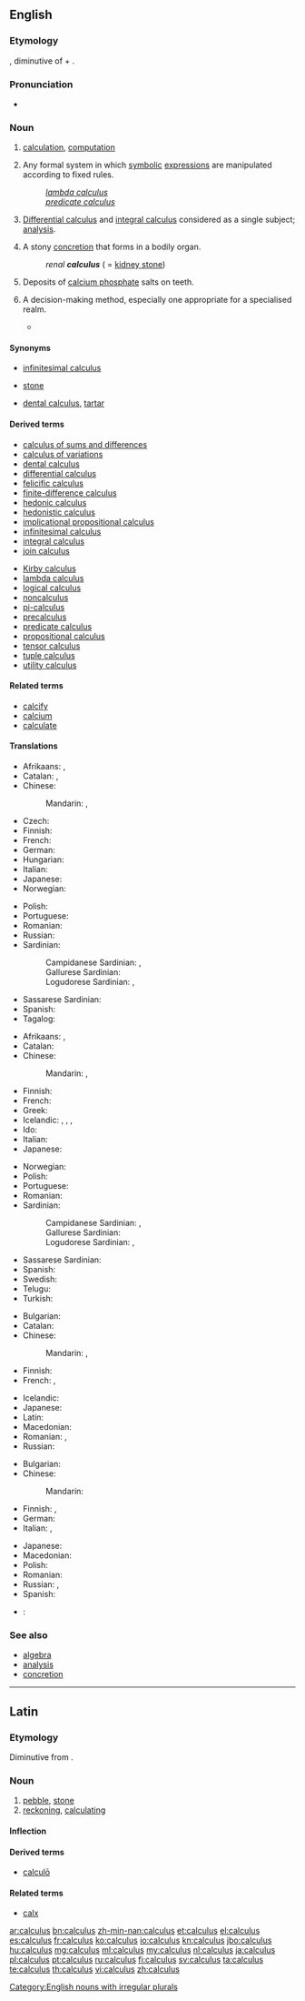 ==English==
{{wikipedia|dab=calculus (disambiguation)|calculus}}

===Etymology===
{{etyl|la|en}} {{term|calculus||a pebble or stone used for counting|lang=la}}, diminutive of {{term|calx||limestone|lang=la}} + {{term|-ulus|lang=la}}.

===Pronunciation===
* {{IPA|/ˈkæɫkjuːlɘs/}}

===Noun===
{{wikipedia}}
{{en-noun|calculi|pl2=calculuses|-}}

# {{context|dated|countable}} [[calculation]], [[computation]]
# {{context|countable|mathematics}} Any formal system in which [[symbolic]] [[expression]]s are manipulated according to fixed rules.
#: ''[[lambda calculus]]''
#: ''[[predicate calculus]]''
# {{context|uncountable|mathematics}} [[differential calculus|Differential calculus]] and [[integral calculus]] considered as a single subject; [[analysis]].
# {{context|countable|medicine}} A stony [[concretion]] that forms in a bodily organ.
#: ''renal '''calculus''''' ( = [[kidney stone]])
# {{context|uncountable|dentistry}} Deposits of [[calcium phosphate]] salts on teeth.
# {{context|countable}} A decision-making method, especially one appropriate for a specialised realm.
#* {{quote-news|title=Cameron calls for bankers’ ‘day of reckoning’|work=Financial Times|date=Dec 16|year=2008|passage=The Tory leader refused to state how many financiers he thought should end up in jail, saying: “There is not some simple '''calculus'''."}}

====Synonyms====
* {{sense|in analysis}} [[infinitesimal calculus]]
* {{sense|in medicine}} [[stone]]
* {{sense|in dentistry}} [[dental calculus]], [[tartar]]

====Derived terms====
<!--see Wikipedia for definitions-->
{{top2}}
* [[calculus of sums and differences]]
* [[calculus of variations]]
* [[dental calculus]]
* [[differential calculus]]
* [[felicific calculus]]
* [[finite-difference calculus]]
* [[hedonic calculus]]
* [[hedonistic calculus]]
* [[implicational propositional calculus]]
* [[infinitesimal calculus]]
* [[integral calculus]]
* [[join calculus]]
{{mid2}}
* [[Kirby calculus]]
* [[lambda calculus]]
* [[logical calculus]]
* [[noncalculus]]
* [[pi-calculus]]
* [[precalculus]]
* [[predicate calculus]]
* [[propositional calculus]]
* [[tensor calculus]]
* [[tuple calculus]]
* [[utility calculus]]
{{bottom}}

====Related terms====
* [[calcify]]
* [[calcium]]
* [[calculate]]

====Translations====
{{trans-top|formal mathematical system}}
* Afrikaans: {{t-|af|analise}}, {{t-|af|calculus}}
* Catalan: {{t+|ca|càlcul|m}}, {{qualifier|Algherese}} {{t+|ca|càlcul}}
* Chinese:
*: Mandarin: {{t-|cmn|微積分學|sc=Hani}}, {{t-|cmn|微积分学|tr=wēijīfēnxué|sc=Hani}}
* Czech: {{t+|cs|počet|m}}
* Finnish: {{t+|fi|laskenta}}
* French: {{t+|fr|calcul|m}}
* German: {{t+|de|Kalkül|m}}
* Hungarian: {{t-|hu|kalkulus}}
* Italian: {{t-|it|calcolo}}
* Japanese: {{t-|ja|微積分学|tr=bisekibungaku}}
* Norwegian: {{t-|no|beregning|m|f}}
{{trans-mid}}
* Polish: {{t+|pl|rachunek|m}}
* Portuguese: {{t+|pt|cálculo}}
* Romanian: {{t-|ro|calcul|n}}
* Russian: {{t+|ru|исчисление|n|tr=isčislénije|sc=Cyrl}}
* Sardinian:
*: Campidanese Sardinian: {{tø|sro|calculu}}, {{tø|sro|càrculu}}
*: Gallurese Sardinian: {{tø|sdn|calculu}}
*: Logudorese Sardinian: {{tø|src|calculu}}, {{tø|src|càrculu}}
* Sassarese Sardinian: {{tø|sdc|càlcuru}}
* Spanish: {{t+|es|cálculo|m}}
* Tagalog: {{t-|tl|tayahan}}
{{trans-bottom}}

{{trans-top|differential calculus and integral calculus considered as a single subject}}
* Afrikaans: {{t-|af|analise}}, {{t-|af|calculus}}
* Catalan: {{t+|ca|càlcul|m}}
* Chinese:
*: Mandarin: {{t-|cmn|微積分|sc=Hani}}, {{t-|cmn|微积分|tr=wēijīfēn|sc=Hani}}
* Finnish: {{t+|fi|laskenta}}
* French: {{t+|fr|calcul|m}}
* Greek: {{t+|el|λογισμός|m}}
* Icelandic: {{t-|is|deilda- og heildareikningur|m}}, {{t-|is|diffur- og tegurreikningur|m}}, {{t-|is|örsmæðareikningur|m}}, {{t-|is|reiknivísi|f}}
* Ido: {{t+|io|kalkulo}}
* Italian: {{t-|it|calcolo|m}}
* Japanese: {{t-|ja|微積分|tr=bisekibun}}
{{trans-mid}}
* Norwegian: {{t+|no|matematikk|m}}
* Polish: {{t-SOP|pl|[[rachunek]] [[różniczkowy]] [[i]] [[całkowy]]|m}}
* Portuguese: {{t+|pt|cálculo|m}}
* Romanian: {{t-|ro|calcul diferențial|n}}
* Sardinian:
*: Campidanese Sardinian: {{tø|sro|calculu}}, {{tø|sro|càrculu}}
*: Gallurese Sardinian: {{tø|sdn|calculu}}
*: Logudorese Sardinian: {{tø|src|calculu}}, {{tø|src|càrculu}}
* Sassarese Sardinian: {{tø|sdc|càlcuru}}
* Spanish: {{t-|es|cálculo diferencial|m}}
* Swedish: {{t+|sv|analys|c}}
* Telugu: {{t-|te|కలన గణితం|tr=kalana gaNitaM}}
* Turkish: {{t-|tr|kalkülüs}}
{{trans-bottom}}

{{trans-top|stony concretion in an organ}}
* Bulgarian: {{t+|bg|камък|m}}
* Catalan: {{t+|ca|càlcul|m}}
* Chinese:
*: Mandarin: {{t-|cmn|結石|sc=Hani}}, {{t-|cmn|结石|tr=jiéshí|sc=Hani}}
* Finnish: {{t+|fi|kivi}}
* French: {{t+|fr|calcul|m}}, {{t+|fr|lithiase|f}}
{{trans-mid}}
* Icelandic: {{t+|is|steinn|m}}
* Japanese: {{t-|ja|結石|tr=kesseki}}
* Latin: {{t-|la|lapillus|m}}
* Macedonian: {{t-|mk|камен|m|tr=kámen}}
* Romanian: {{t-|ro|piatră}}, {{t-|ro|calcul|m}}
* Russian: {{t+|ru|камень|m|tr=kámen'}}
{{trans-bottom}}

{{trans-top|deposits on teeth}}
* Bulgarian: {{t-|bg|зъбен камък}}
* Chinese:
*: Mandarin: {{t|cmn|牙石|tr=yáshí|sc=Hani}}
* Finnish: {{t+|fi|kivi}}, {{t+|fi|hammaskivi}}
* German: {{t+|de|Zahnstein|m}}
* Italian: {{t+|it|tartaro|m}}, {{t-|it|tartaro dentario|m}}
{{trans-mid}}
* Japanese: {{t-|ja|歯石|tr=しせき, shiseki|sc=Jpan}}
* Macedonian: {{t-|mk|забен камен|m|tr=záben kámen}}
* Polish: {{t-|pl|kamień nazębny|m}}
* Romanian: {{t-|ro|piatră}}
* Russian: {{t-|ru|зубной камень|m|tr=zubnój kámen'}}, {{t-|ru|зубной налёт|m|tr=zubnój naljót}}
* Spanish: {{t+|es|sarro|m}}
{{trans-bottom}}

<!--Remove this section once all of the translations below have been moved into the tables above.-->
{{checktrans-top}}
* {{ttbc|la}}: {{qualifier|3}} {{t-|la|calculus|m}}
{{trans-bottom}}

===See also===
* [[algebra]]
* [[analysis]]
* [[concretion]]

[[Category:English nouns with irregular plurals]]

----

==Latin==

===Etymology===
Diminutive from {{suffix|calx|ulus|gloss1=limestone, game counter|lang=la}}.

===Noun===
{{la-noun|calculus|calculi|calculī|m|second}}

# [[pebble]], [[stone]]
# [[reckoning]], [[calculating]]

====Inflection====
{{la-decl-2nd|calcul}}

====Derived terms====
* [[calculo#Latin|calculō]]

====Related terms====
* [[calx]]

[[ar:calculus]]
[[bn:calculus]]
[[zh-min-nan:calculus]]
[[et:calculus]]
[[el:calculus]]
[[es:calculus]]
[[fr:calculus]]
[[ko:calculus]]
[[io:calculus]]
[[kn:calculus]]
[[jbo:calculus]]
[[hu:calculus]]
[[mg:calculus]]
[[ml:calculus]]
[[my:calculus]]
[[nl:calculus]]
[[ja:calculus]]
[[pl:calculus]]
[[pt:calculus]]
[[ru:calculus]]
[[fi:calculus]]
[[sv:calculus]]
[[ta:calculus]]
[[te:calculus]]
[[th:calculus]]
[[vi:calculus]]
[[zh:calculus]]